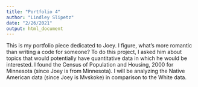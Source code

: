 ```yaml
---
title: "Portfolio 4"
author: "Lindley Slipetz"
date: "2/26/2021"
output: html_document
---
```


This is my portfolio piece dedicated to Joey. I figure, what's more romantic than writing a code for someone? To do this project, I asked him about topics that would potentially have quantitative data in which he would be interested. I found the Census of Population and Housing, 2000 for Minnesota (since Joey is from Minnesota). I will be analyzing the Native American data (since Joey is Mvskoke) in comparison to the White data. 
